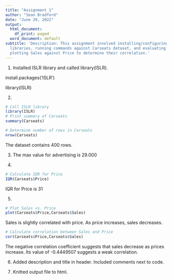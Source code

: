 ```yaml
---
title: "Assignment 1"
author: "Sean Bradford"
date: "June 29, 2022"
output:
  html_document:
    df_print: paged
  word_document: default
subtitle: 'Description: This assignment involved installing/configuring R and dependent
  libraries, running commands against Carseats dataset, and evaluating results of
  plotting Sales against Price to determine their correlation.'
---
```


1.
Installed ISLR library and called library(ISLR).

install.packages('ISLR')

library(ISLR)


2.
```r
# Call ISLR library
library(ISLR)
# Print summary of Carseats
summary(Carseats)
```
```r
# Determine number of rows in Carseats
nrow(Carseats)
```
The dataset contains 400 rows.

3.
The max value for advertising is 29.000

4.
```r
# Calculate IQR for Price
IQR(Carseats$Price)
```
IQR for Price is 31

5.
```r
# Plot Sales vs. Price
plot(Carseats$Price,Carseats$Sales)
```

Sales is slightly correlated with price. As price increases, sales decreases. 
```r
# Calculate correlation between Sales and Price
cor(Carseats$Price,Carseats$Sales)
```
The negative correlation coefficient suggests that sales decrease as prices increase. Its value of -0.4449507 suggests a weak correlation.

6. Added description and title in header. Included comments next to code.

7. Knitted output file to html.